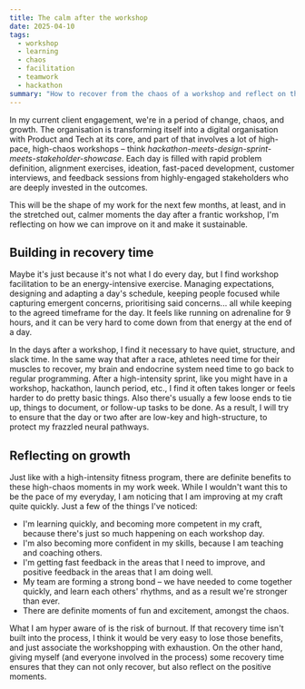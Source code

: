 ```yaml
---
title: The calm after the workshop
date: 2025-04-10
tags:
  - workshop
  - learning
  - chaos
  - facilitation
  - teamwork
  - hackathon
summary: "How to recover from the chaos of a workshop and reflect on the growth that comes from it."
---
```


In my current client engagement, we're in a period of change, chaos, and growth. The organisation is transforming itself into a digital organisation with Product and Tech at its core, and part of that involves a lot of high-pace, high-chaos workshops – think _hackathon-meets-design-sprint-meets-stakeholder-showcase_. Each day is filled with rapid problem definition, alignment exercises, ideation, fast-paced development, customer interviews, and feedback sessions from highly-engaged stakeholders who are deeply invested in the outcomes.

This will be the shape of my work for the next few months, at least, and in the stretched out, calmer moments the day after a frantic workshop, I'm reflecting on how we can improve on it and make it sustainable.

## Building in recovery time

Maybe it's just because it's not what I do every day, but I find workshop facilitation to be an energy-intensive exercise. Managing expectations, designing and adapting a day's schedule, keeping people focused while capturing emergent concerns, prioritising said concerns... all while keeping to the agreed timeframe for the day. It feels like running on adrenaline for 9 hours, and it can be very hard to come down from that energy at the end of a day.

In the days after a workshop, I find it necessary to have quiet, structure, and slack time. In the same way that after a race, athletes need time for their muscles to recover, my brain and endocrine system need time to go back to regular programming. After a high-intensity sprint, like you might have in a workshop, hackathon, launch period, etc., I find it often takes longer or feels harder to do pretty basic things. Also there's usually a few loose ends to tie up, things to document, or follow-up tasks to be done. As a result, I will try to ensure that the day or two after are low-key and high-structure, to protect my frazzled neural pathways.

## Reflecting on growth

Just like with a high-intensity fitness program, there are definite benefits to these high-chaos moments in my work week. While I wouldn't want this to be the pace of my everyday, I am noticing that I am improving at my craft quite quickly. Just a few of the things I've noticed:

- I'm learning quickly, and becoming more competent in my craft, because there's just so much happening on each workshop day.
- I'm also becoming more confident in my skills, because I am teaching and coaching others.
- I'm getting fast feedback in the areas that I need to improve, and positive feedback in the areas that I am doing well.
- My team are forming a strong bond – we have needed to come together quickly, and learn each others' rhythms, and as a result we're stronger than ever.
- There are definite moments of fun and excitement, amongst the chaos.

What I am hyper aware of is the risk of burnout. If that recovery time isn't built into the process, I think it would be very easy to lose those benefits, and just associate the workshopping with exhaustion. On the other hand, giving myself (and everyone involved in the process) some recovery time ensures that they can not only recover, but also reflect on the positive moments.
